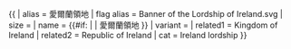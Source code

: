 {{ {{{1<noinclude>|country showdata</noinclude>}}}
| alias = 愛爾蘭領地
| flag alias = Banner of the Lordship of Ireland.svg
| size = {{{size|}}}
| name = {{#if: {{{name|}}} | {{{name|}}} | 愛爾蘭領地 }}
| variant = {{{variant|}}}
<noinclude>
| related1 = Kingdom of Ireland
| related2 = Republic of Ireland
| cat = Ireland lordship
</noinclude>
}}<noinclude></noinclude>